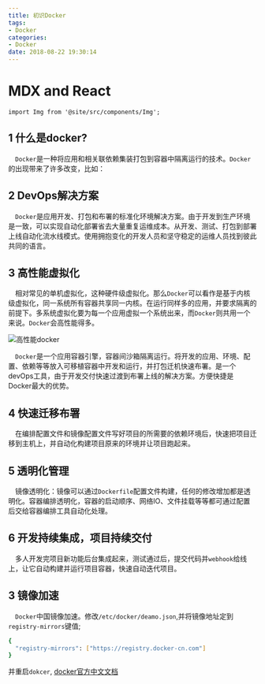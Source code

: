 ```yaml
---
title: 初识Docker
tags:
- Docker
categories:
- Docker
date: 2018-08-22 19:30:14
---
```


# MDX and React

```mdx-code-block
import Img from '@site/src/components/Img';
```

## 1 什么是docker?
&emsp;`Docker`是一种将应用和相关联依赖集装打包到容器中隔离运行的技术。`Docker`的出现带来了许多改变，比如：

## 2 DevOps解决方案
&emsp;`Docker`是应用开发、打包和布署的标准化环境解决方案。由于开发到生产环境是一致，可以实现自动化部署省去大量重复运维成本。从开发、测试、打包到部署上线自动化流水线模式。使用拥抱变化的开发人员和坚守稳定的运维人员找到彼此共同的语言。

## 3 高性能虚拟化
&emsp;相对常见的单机虚拟化，这种硬件级虚拟化。那么`Docker`可以看作是基于内核级虚拟化，同一系统所有容器共享同一内核。在运行同样多的应用，并要求隔离的前提下。多系统虚拟化要为每一个应用虚拟一个系统出来，而`Docker`则共用一个来说。`Docker`会高性能得多。

<Img src="/images/20181314docker-container.png" alt="高性能docker"/>

&emsp;`Docker`是一个应用容器引擎，容器间沙箱隔离运行。将开发的应用、环境、配置、依赖等等放入可移植容器中开发和运行，并打包迁机快速布署。是一个devOps工具，由于开发交付快速过渡到布署上线的解决方案。方便快捷是Docker最大的优势。
## 4 快速迁移布署
&emsp;在编排配置文件和镜像配置文件写好项目的所需要的依赖环境后，快速把项目迁移到主机上，并自动化构建项目原来的环境并让项目跑起来。

## 5 透明化管理
&emsp;镜像透明化：镜像可以通过`Dockerfile`配置文件构建，任何的修改增加都是透明化。容器编排透明化，容器的启动顺序、网络IO、文件挂载等等都可通过配置后交给容器编排工具自动化处理。

## 6 开发持续集成，项目持续交付
&emsp;多人开发完项目新功能后台集成起来，测试通过后，提交代码并`webhook`给线上，让它自动构建并运行项目容器，快速自动迭代项目。

## 3 镜像加速
&emsp;`Docker`中国镜像加速。修改`/etc/docker/deamo.json`,并将镜像地址定到`registry-mirrors`键值;
``` bash
{
  "registry-mirrors": ["https://registry.docker-cn.com"]
}
```
并重启`dokcer`, [docker官方中文文档](https://www.docker-cn.com/registry-mirror)